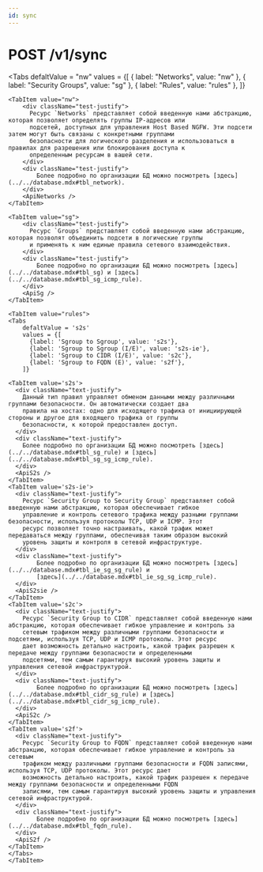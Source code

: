 ```yaml
---
id: sync
---
```



# POST /v1/sync

<Tabs
    defaltValue = "nw"
    values = {[
        { label: "Networks", value: "nw" },
        { label: "Security Groups", value: "sg" },
        { label: "Rules", value: "rules" },
    ]}
>

    <TabItem value="nw">
        <div className="test-justify">
          Ресурс `Networks` представляет собой введенную нами абстракцию, которая позволяет определять группы IP-адресов или
          подсетей, доступных для управления Host Based NGFW. Эти подсети затем могут быть связаны с конкретными группами
          безопасности для логического разделения и использоваться в правилах для разрешения или блокирования доступа к
          определенным ресурсам в вашей сети.
        </div>
        <div className="test-justify">
            Более подробно по организации БД можно посмотреть [здесь](../../database.mdx#tbl_network).
        </div>
        <ApiNetworks />
    </TabItem>

    <TabItem value="sg">
        <div className="test-justify">
          Ресурс `Groups` представляет собой введенную нами абстракцию, которая позволят объединить подсети в логические группы
          и применять к ним единые правила сетевого взаимодействия.
        </div>
        <div className="test-justify">
            Более подробно по организации БД можно посмотреть [здесь](../../database.mdx#tbl_sg) и [здесь](../../database.mdx#tbl_sg_icmp_rule).
        </div>
        <ApiSg />
    </TabItem>

    <TabItem value="rules">
    <Tabs
        defaltValue = 's2s'
        values = {[
          {label: 'Sgroup to Sgroup', value: 's2s'},
          {label: 'Sgroup to Sgroup (I/E)', value: 's2s-ie'},
          {label: 'Sgroup to CIDR (I/E)', value: 's2c'},
          {label: 'Sgroup to FQDN (E)', value: 's2f'},
        ]}

>

    <TabItem value='s2s'>
      <div className="text-justify">
        Данный тип правил управляет обменом данными между различными группами безопасности. Он автоматически создает два
        правила на хостах: одно для исходящего трафика от инициирующей стороны и другое для входящего трафика от группы
        безопасности, к которой предоставлен доступ.
      </div>
      <div className="text-justify">
        Более подробно по организации БД можно посмотреть [здесь](../../database.mdx#tbl_sg_rule) и [здесь](../../database.mdx#tbl_sg_sg_icmp_rule).
      </div>
      <ApiS2s />
    </TabItem>
    <TabItem value='s2s-ie'>
      <div className="text-justify">
        Ресурс `Security Group to Security Group` представляет собой введенную нами абстракцию, которая обеспечивает гибкое
        управление и контроль сетевого трафика между разными группами безопасности, используя протоколы TCP, UDP и ICMP. Этот
        ресурс позволяет точно настраивать, какой трафик может передаваться между группами, обеспечивая таким образом высокий
        уровень защиты и контроля в сетевой инфраструктуре.
      </div>
      <div className="text-justify">
            Более подробно по организации БД можно посмотреть [здесь](../../database.mdx#tbl_ie_sg_sg_rule) и
            [здесь](../../database.mdx#tbl_ie_sg_sg_icmp_rule).
      </div>
      <ApiS2sie />
    </TabItem>
    <TabItem value='s2c'>
      <div className="text-justify">
        Ресурс `Security Group to CIDR` представляет собой введенную нами абстракцию, которая обеспечивает гибкое управление и контроль за
        сетевым трафиком между различными группами безопасности и подсетями, используя TCP, UDP и ICMP протоколы. Этот ресурс
        дает возможность детально настроить, какой трафик разрешен к передаче между группами безопасности и определенными
        подсетями, тем самым гарантируя высокий уровень защиты и управления сетевой инфраструктурой.
      </div>
      <div className="text-justify">
            Более подробно по организации БД можно посмотреть [здесь](../../database.mdx#tbl_cidr_sg_rule) и [здесь](../../database.mdx#tbl_cidr_sg_icmp_rule).
      </div>
      <ApiS2c />
    </TabItem>
    <TabItem value='s2f'>
      <div className="text-justify">
        Ресурс `Security Group to FQDN` представляет собой введенную нами абстракцию, которая обеспечивает гибкое управление и контроль за сетевым
        трафиком между различными группами безопасности и FQDN записями, используя TCP, UDP протоколы. Этот ресурс дает
        возможность детально настроить, какой трафик разрешен к передаче между группами безопасности и определенными FQDN
        записями, тем самым гарантируя высокий уровень защиты и управления сетевой инфраструктурой.
      </div>
      <div className="text-justify">
            Более подробно по организации БД можно посмотреть [здесь](../../database.mdx#tbl_fqdn_rule).
      </div>
      <ApiS2f />
    </TabItem>
    </Tabs>
    </TabItem>

</Tabs>
